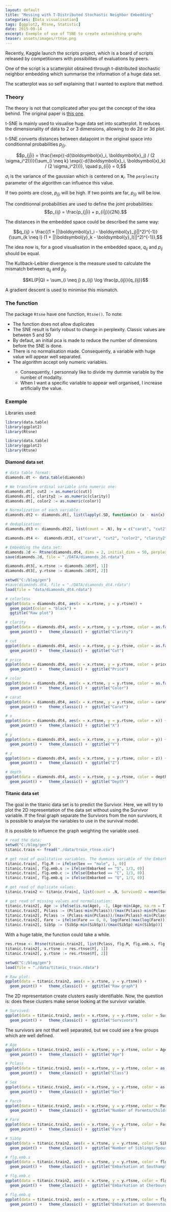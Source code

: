 ```yaml
---
layout: default
title: "Messing with T-Distributed Stochastic Neighbor Embedding"
categories: [Data visualisation]
tags: [ggplot2, Rtsne, Statistic]
date: 2015-09-14
excerpt: Exemple of use of TSNE to create astonishing graphs
teaser: assets/images/rtnse.png
---
```


<script src="https://cdn.mathjax.org/mathjax/latest/MathJax.js?config=TeX-AMS-MML_HTMLorMML" type="text/javascript"></script>

Recently, Kaggle launch the scripts project, which is a board of scripts released by competitioners with possibilites of evaluations by peers.

One of the script is a scatterplot obtained through t-distributed stochastic neighbor embedding which summarise the information of a huge data set.

The scatterplot was so self explaining that I wanted to explore that method.

<h3> Theory </h3>

The theory is not that complicated after you get the concept of the idea behind.
The original paper is [this one](http://jmlr.org/papers/volume9/vandermaaten08a/vandermaaten08a.pdf).

t-SNE is mainly used to visualise huge data set into scatterplot. It reduces the dimensionality of data to 2 or 3 dimensions, allowing to do 2d or 3d plot.

t-SNE converts distances between datapoint in the original space into conditionnal probabilities $p_{j|i}$.

$$p_{j|i} = \frac{\exp{(-d(\boldsymbol{x}_i, \boldsymbol{x}_j) / (2 \sigma_i^2)})}{\sum_{i \neq k} \exp{(-d(\boldsymbol{x}_i, \boldsymbol{x}_k) / (2 \sigma_i^2)})}, \quad p_{i|i} = 0,$$

$\sigma_i$ is the variance of the gaussian which is centered on $\boldsymbol{x}_i$. The `perplexity` parameter of the algorithm can influence this value.

If two points are close, $p_{j|i}$ will be high. If two points are far, $p_{j|i}$ will be low.

The conditionnal probabilities are used to define the joint probabilities: 
$$p_{ij} = \frac{p_{j|i} + p_{i|j}}{2N}.$$

The distances in the embedded space could be described the same way:

$$q_{ij} = \frac{(1 + ||\boldsymbol{y}_i - \boldsymbol{y}_j)||^2)^{-1}}{\sum_{k \neq l} (1 + ||\boldsymbol{y}_k - \boldsymbol{y}_l)||^2)^{-1}},$$

The idea now is, for a good visualisation in the embedded space, $q_{ij}$ and $p_{ij}$ should be equal.

The Kullback-Leibler divergence is the measure used to calculate the mismatch between $q_{ij}$ and $p_{ij}$.

$$KL(P|Q) = \sum_{i \neq j} p_{ij} \log \frac{p_{ij}}{q_{ij}}$$

A gradient descent is used to minimise this mismatch.

<h3> The function </h3>

The package `Rtsne` have one function, ` Rtsne()`. To note:

<ul style = "square">
<li> The function does not allow duplicates</li>
<li> The SNE result is fairly robust to change in perplexity. Classic values are between 5 and 50 </li>
<li> By defaut, an initial pca is made to reduce the number of dimensions before the SNE is done. </li>
<li> There is no normalisation made. Consequently, a variable with huge value will appear well separated. </li>
<li> The algorithm accept only numeric variables.</li>
<ul style = "circle">
<li> Consequently, I personnaly like to divide my dummie variable by the number of modality. </li>
<li> When I want a specific variable to appear well organised, I increase artificially the value. </li>
</ul>
</ul>

<h3> Exemple </h3>

Libraries used:

```r
library(data.table)
library(ggplot2)
library(Rtsne)
```

```r
library(data.table)
library(ggplot2)
library(Rtsne)
```

<h4> Diamond data set </h4>

```r
# data table format:
diamonds.dt <- data.table(diamonds)

# We transform ordinal variable into numeric one:
diamonds.dt[, cut2 := as.numeric(cut)]
diamonds.dt[, clarity2 := as.numeric(clarity)]
diamonds.dt[, color2 := as.numeric(color)]

# Normalization of each variable:
diamonds.dt2 <- diamonds.dt[, list(lapply(.SD, function(x) (x - min(x) ) / (max(x) - min(x))), color, cut, clarity), .SDcols = c("carat", "cut2", "color2", "clarity2", "depth", "table", "price", "x", "y", "z")]

# deduplication:
diamonds.dt3 <- diamonds.dt2[, list(count = .N), by = c("carat", "cut2", "color2", "clarity2", "depth", "table", "price", "x", "y", "z", "cut", "color", "clarity")]

diamonds.dt4 <-  diamonds.dt3[, c("carat", "cut2", "color2", "clarity2", "depth", "table", "price", "x", "y", "z"), with = F]

# Embedding the data set:
diamonds.2d <- Rtsne(diamonds.dt4, dims = 2, initial_dims = 50, perplexity = 30, max_iter = 600, verbose = T)
save(diamonds.2d, file = "./DATA/diamonds_2d.rdata")

diamonds.dt3[, x.rtsne := diamonds.2d$Y[, 1]]
diamonds.dt3[, y.rtsne := diamonds.2d$Y[, 2]]

```

```r
setwd("C:/blog/gen")
#save(diamonds.dt4, file = "./DATA/diamonds_dt4.rdata")
load(file = "data/diamonds_dt4.rdata")
```

```r
# colorless
ggplot(data = diamonds.dt4, aes(x = x.rtsne, y = y.rtsne)) +
  geom_point(color = "black") +
  ggtitle("Raw plot")

# clarity
ggplot(data = diamonds.dt4, aes(x = x.rtsne, y = y.rtsne, color = as.factor(clarity2)))+
  geom_point() +   theme_classic() +  ggtitle("Clarity")

# cut
ggplot(data = diamonds.dt4, aes(x = x.rtsne, y = y.rtsne, color = as.factor(cut2))) +
  geom_point() +   theme_classic() +  ggtitle("Cut")

# price
ggplot(data = diamonds.dt4, aes(x = x.rtsne, y = y.rtsne, color = price)) +
  geom_point() +   theme_classic() +  ggtitle("Price")

# color
ggplot(data = diamonds.dt4, aes(x = x.rtsne, y = y.rtsne, color = as.factor(color2))) +
  geom_point() +   theme_classic() +  ggtitle("Color")

# carat
ggplot(data = diamonds.dt4, aes(x = x.rtsne, y = y.rtsne, color = carat)) +
  geom_point() +   theme_classic() +  ggtitle("Carat")

# x
ggplot(data = diamonds.dt4, aes(x = x.rtsne, y = y.rtsne, color = x)) +
  geom_point() +   theme_classic() +  ggtitle("X")

# y
ggplot(data = diamonds.dt4, aes(x = x.rtsne, y = y.rtsne, color = y)) +
  geom_point() +   theme_classic() +  ggtitle("Y")

# z
ggplot(data = diamonds.dt4, aes(x = x.rtsne, y = y.rtsne, color = z)) +
  geom_point() +   theme_classic() +  ggtitle("Z")

# depth
ggplot(data = diamonds.dt4, aes(x = x.rtsne, y = y.rtsne, color = depth)) +
  geom_point() +   theme_classic() +  ggtitle("Depth")

```

<h4> Titanic data set </h4>

The goal in the titanic data set is to predict the Survivor.
Here, we will try to plot the 2D representation of the data set without using the Survivor variable. If the final graph separate the Survivors from the non survivors, it is possible to analyse the variables to use in the survival model.

It is possible to influence the graph weighting the variable used.

```r
# read the data:
setwd("C:/blog/gen")
titanic.train <- fread("./data/train_rtnse.csv")

# get read of qualitative variables. The dummies variable of the Embarked variable are weighted to count for 1 in the count of the variables:
titanic.train[, flg.M := ifelse(Sex == "male", 1, 0)]
titanic.train[, flg.emb.s := ifelse(Embarked == "S", 1/3, 0)]
titanic.train[, flg.emb.c := ifelse(Embarked == "C", 1/3, 0)]
titanic.train[, flg.emb.q := ifelse(Embarked == "Q", 1/3, 0)]

# get read of duplicate values:
titanic.train2 <- titanic.train[, list(count = .N, Survived2 = mean(Survived)), by = list(Pclass, flg.M, flg.emb.s, flg.emb.c, flg.emb.q, Age, SibSp, Parch, Fare, Embarked)]

# get read of missing values and normalisation:
titanic.train2[, Age := ifelse(is.na(Age), -1, (Age-min(Age, na.rm = T))/(max(Age, na.rm = T)-min(Age, na.rm = T)))]
titanic.train2[, Pclass := (Pclass-min(Pclass))/(max(Pclass)-min(Pclass))]
titanic.train2[, Pclass := (Pclass-min(Pclass))/(max(Pclass)-min(Pclass))]
titanic.train2[, Fare := ifelse(Fare == 0, 0, log(Fare)/max(log(Fare)))]
titanic.train2[, SibSp := (SibSp-min(SibSp))/(max(SibSp)-min(SibSp))]

```

With a huge table, the function could take a while. 

```r
res.rtnse <- Rtsne(titanic.train2[, list(Pclass, flg.M, flg.emb.s, flg.emb.c, flg.emb.q, Age, SibSp, Parch, Fare, count)], dims = 2, verbose = T, perplexity = 30, max_iter = 1000)
titanic.train2[, x.rtsne := res.rtnse$Y[, 1]]
titanic.train2[, y.rtsne := res.rtnse$Y[, 2]]
```

```r
setwd("C:/blog/gen")
load(file = "./data/titanic_train.rdata")
```

```r
# Raw plot:
ggplot(data = titanic.train2, aes(x = x.rtsne, y = y.rtsne)) +
  geom_point() +   theme_classic() +  ggtitle("Raw graph")
```

The 2D representation create clusters easily identifiable. Now, the question is: does these clusters make sense looking at the survivor variable.

```r
# Survived:
ggplot(data = titanic.train2, aes(x = x.rtsne, y = y.rtsne, color = Survived2))  +
  geom_point() +   theme_classic() +  ggtitle("Survivors")
```

The survivors are not that well separated, but we could see a few groups which are well defined.

```r
# Age
ggplot(data = titanic.train2, aes(x = x.rtsne, y = y.rtsne, color = Age)) +
  geom_point() +   theme_classic() +  ggtitle("Age")

# Pclass
ggplot(data = titanic.train2, aes(x = x.rtsne, y = y.rtsne, color = as.factor(Pclass))) +
  geom_point() +   theme_classic() +  ggtitle("Class")

# Sex
ggplot(data = titanic.train2, aes(x = x.rtsne, y = y.rtsne, color = as.factor(flg.M))) +
  geom_point() +   theme_classic() +  ggtitle("Sex")

# Parch
ggplot(data = titanic.train2, aes(x = x.rtsne, y = y.rtsne, color = Parch))  +
  geom_point() +   theme_classic() +  ggtitle("Number of Parents/Children Aboard")

# Fare
ggplot(data = titanic.train2, aes(x = x.rtsne, y = y.rtsne, color = Fare))  +
  geom_point() +   theme_classic() +  ggtitle("Fare")

# SibSp
ggplot(data = titanic.train2, aes(x = x.rtsne, y = y.rtsne, color = SibSp))  +
  geom_point() +   theme_classic() +  ggtitle("Number of Siblings/Spouses Aboard")

# flg.emb.s
ggplot(data = titanic.train2, aes(x = x.rtsne, y = y.rtsne, color = flg.emb.s)) +
  geom_point() +   theme_classic() +  ggtitle("Embarkation at Southampton")

# flg.emb.c
ggplot(data = titanic.train2, aes(x = x.rtsne, y = y.rtsne, color = flg.emb.c))  +
  geom_point() +   theme_classic() +  ggtitle("Embarkation at Cherbourg")

# flg.emb.q
ggplot(data = titanic.train2, aes(x = x.rtsne, y = y.rtsne, color = flg.emb.q))  +
  geom_point() +   theme_classic() +  ggtitle("Embarkation at Queenstown")
```
